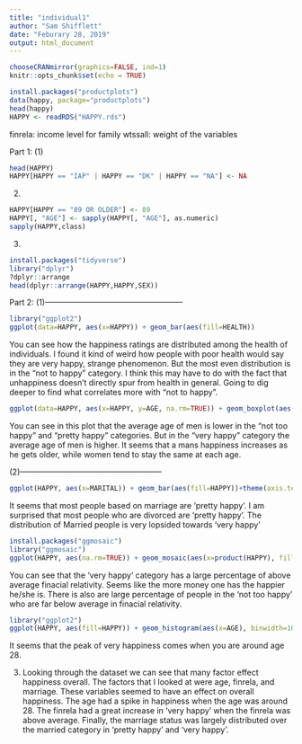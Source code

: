 ```yaml
---
title: "individual1"
author: "Sam Shifflett"
date: "Feburary 28, 2019"
output: html_document
---
```


```r
chooseCRANmirror(graphics=FALSE, ind=1)
knitr::opts_chunk$set(echo = TRUE)
```

```r
install.packages("productplots")
data(happy, package="productplots")
head(happy)
HAPPY <- readRDS("HAPPY.rds")
```
finrela: income level for family
wtssall: weight of the variables

Part 1:
(1)
```r
head(HAPPY)
HAPPY[HAPPY == "IAP" | HAPPY == "DK" | HAPPY == "NA"] <- NA
```


(2)
```r
HAPPY[HAPPY == "89 OR OLDER"] <- 89
HAPPY[, "AGE"] <- sapply(HAPPY[, "AGE"], as.numeric)
sapply(HAPPY,class)
```


(3)
```r
install.packages("tidyverse")
library("dplyr")
?dplyr::arrange
head(dplyr::arrange(HAPPY,HAPPY,SEX))
```


Part 2:
(1)-----------------------------------------------------
```r
library("ggplot2")
ggplot(data=HAPPY, aes(x=HAPPY)) + geom_bar(aes(fill=HEALTH))
```

You can see how the happiness ratings are distributed among the health of individuals. I found it kind of weird how people with poor health would say they are very happy, strange phenomenon. But the most even distribution is in the "not to happy" category. I think this may have to do with the fact that unhappiness doesn't directly spur from health in general. Going to dig deeper to find what correlates more with "not to happy".


```r
ggplot(data=HAPPY, aes(x=HAPPY, y=AGE, na.rm=TRUE)) + geom_boxplot(aes(fill=SEX))
```

You can see in this plot that the average age of men is lower in the "not too happy" and "pretty happy" categories. But in the "very happy" category the average age of men is higher. It seems that a mans happiness increases as he gets older, while women tend to stay the same at each age.

(2)------------------------------------------------------
```r
ggplot(HAPPY, aes(x=MARITAL)) + geom_bar(aes(fill=HAPPY))+theme(axis.text.x = element_text(angle = 90, hjust = 1))
```

It seems that most people based on marriage are 'pretty happy'. I am surprised that most people who are divorced are 'pretty happy'. The distribution of Married people is very lopsided towards 'very happy'

```r
install.packages("ggmosaic")
library("ggmosaic")
ggplot(HAPPY, aes(na.rm=TRUE)) + geom_mosaic(aes(x=product(HAPPY), fill=FINRELA, na.rm=TRUE))+theme(axis.text.x = element_text(angle = 90, hjust = 1))
```

You can see that the 'very happy' category has a large percentage of above average finacial relativity. Seems like the more money one has the happier he/she is. There is also are large percentage of people in the 'not too happy' who are far below average in finacial relativity.

```r
library("ggplot2")
ggplot(HAPPY, aes(fill=HAPPY)) + geom_histogram(aes(x=AGE), binwidth=10, position="dodge") + scale_y_log10()
```

It seems that the peak of very happiness comes when you are around age 28.


(3)
Looking through the dataset we can see that many factor effect happiness overall. The factors that I looked at were age, finrela, and marriage. These variables seemed to have an effect on overall happiness. The age had a spike in happiness when the age was around 28. The finrela had a great increase in 'very happy' when the finrela was above average. Finally, the marriage status was largely distributed over the married category in 'pretty happy' and 'very happy'.
